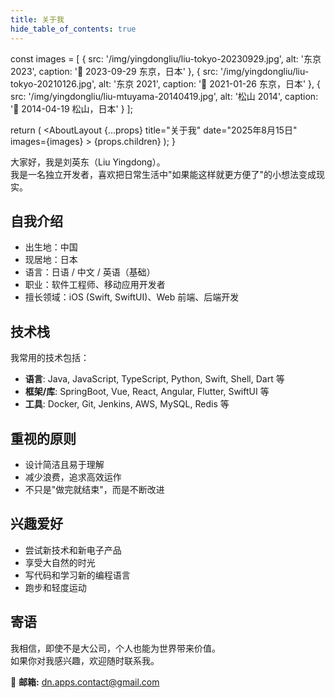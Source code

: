```yaml
---
title: 关于我
hide_table_of_contents: true
---
```



  const images = [
    { 
      src: '/img/yingdongliu/liu-tokyo-20230929.jpg', 
      alt: '东京 2023', 
      caption: '🗼 2023-09-29 东京，日本' 
    },
    { 
      src: '/img/yingdongliu/liu-tokyo-20210126.jpg', 
      alt: '东京 2021', 
      caption: '🌸 2021-01-26 东京，日本' 
    },
    { 
      src: '/img/yingdongliu/liu-mtuyama-20140419.jpg', 
      alt: '松山 2014', 
      caption: '🏯 2014-04-19 松山，日本' 
    }
  ];
  
  return (
    <AboutLayout 
      {...props} 
      title="关于我" 
      date="2025年8月15日" 
      images={images}
    >
      {props.children}
    </AboutLayout>
  );
}

大家好，我是刘英东（Liu Yingdong）。  
我是一名独立开发者，喜欢把日常生活中"如果能这样就更方便了"的小想法变成现实。

## 自我介绍

- 出生地：中国
- 现居地：日本
- 语言：日语 / 中文 / 英语（基础）
- 职业：软件工程师、移动应用开发者
- 擅长领域：iOS (Swift, SwiftUI)、Web 前端、后端开发

## 技术栈

我常用的技术包括：

- **语言**: Java, JavaScript, TypeScript, Python, Swift, Shell, Dart 等
- **框架/库**: SpringBoot, Vue, React, Angular, Flutter, SwiftUI 等
- **工具**: Docker, Git, Jenkins, AWS, MySQL, Redis 等

## 重视的原则

- 设计简洁且易于理解
- 减少浪费，追求高效运作
- 不只是"做完就结束"，而是不断改进

## 兴趣爱好

- 尝试新技术和新电子产品
- 享受大自然的时光
- 写代码和学习新的编程语言
- 跑步和轻度运动

## 寄语

我相信，即使不是大公司，个人也能为世界带来价值。  
如果你对我感兴趣，欢迎随时联系我。

📩 **邮箱:** dn.apps.contact@gmail.com
